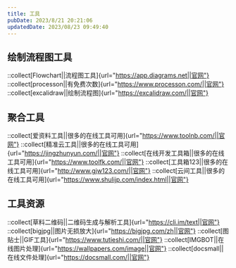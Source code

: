 ```yaml
---
title: 工具
pubDate: 2023/8/21 20:21:06
updatedDate: 2023/08/23 09:49:40
---
```



## 绘制流程图工具

::collect[Flowchart||流程图工具]{url="https://app.diagrams.net||官网"}
::collect[processon||有免费次数]{url="https://www.processon.com/||官网"}
::collect[excalidraw||绘制流程图]{url="https://excalidraw.com/||官网"}


## 聚合工具

::collect[爱资料工具||很多的在线工具可用]{url="https://www.toolnb.com/||官网"}
::collect[精准云工具||很多的在线工具可用]{url="https://jingzhunyun.com/||官网"}
::collect[在线开发工具箱||很多的在线工具可用]{url="https://www.toolfk.com/||官网"}
::collect[工具箱123||很多的在线工具可用]{url="http://www.gjw123.com/||官网"}
::collect[云间工具||很多的在线工具可用]{url="https://www.shulijp.com/index.html||官网"}

## 工具资源

::collect[草料二维码||二维码生成与解析工具]{url="https://cli.im/text||官网"}
::collect[bigjpg||图片无损放大]{url="https://bigjpg.com/zh||官网"}
::collect[图贴士||GIF工具]{url="https://www.tutieshi.com/||官网"}
::collect[IMGBOT||在线图片处理]{url="https://wallpapers.com/image||官网"}
::collect[docsmall||在线文件处理]{url="https://docsmall.com/||官网"}
